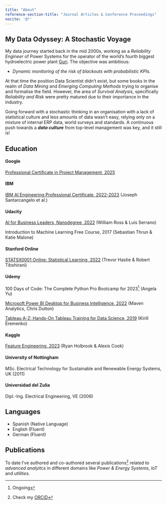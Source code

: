 ```yaml
---
title: "About"
reference-section-title: "Journal Articles & Conference Proceedings"
nocite: '@*'
---
```


## My Data Odyssey: A Stochastic Voyage

My data journey started back in the mid 2000s, working as a *Reliability Engineer* of Power Systems for the operator of the world's fourth biggest hydroelectric power plant [Guri](https://www.power-technology.com/features/feature-the-10-biggest-hydroelectric-power-plants-in-the-world/){target="_blank"}. The objective was ambitious:

-   *Dynamic monitoring of the risk of blackouts with probabilistic KPIs.*

At that time the position Data Scientist didn't exist, but some books in the realm of *Data Mining* and *Emerging Computing Methods* trying to organise and formalise the field. However, the area of *Survival Analysis*, specifically *Reliability and Risk* were pretty matured due to their importance in the industry.

Going forward with a stochastic thinking in an organisation with a lack of statistical culture and less amounts of data wasn't easy, relying only on a mixture of internal ERP data, world surveys and standards. A continuous push towards a ***data culture*** from top-level management was key, and it still is!

## Education

#### Google

[Professional Certificate in Project Management, 2025](https://www.coursera.org/account/accomplishments/specialization/certificate/4DMGH7CBK36A "go to certificate")

#### IBM

[IBM AI Engineering Professional Certificate, 2022-2023](https://www.coursera.org/account/accomplishments/specialization/certificate/6FLUFKVGSAST "go to certificate"){target="_blank"} (Joseph Santarcangelo et al.)

#### Udacity

[AI for Business Leaders, Nanodegree, 2022](https://graduation.udacity.com/confirm/CAD3ZG3C "go to certificate"){target="_blank"} (William Ross & Luis Serrano)

Introduction to Machine Learning Free Course, 2017 (Sebastian Thrun & Katie Malone)

#### Stanford Online

[STATSX0001 Online: Statistical Learning, 2022](https://courses.edx.org/certificates/82d8c63898494b70b9da2edb345746a1 "go to certificate"){target="_blank"} (Trevor Hastie & Robert Tibshirani)

#### Udemy

100 Days of Code: The Complete Python Pro Bootcamp for 2023[^1] (Angela Yu)

[^1]: Ongoing

[Microsoft Power BI Desktop for Business Intelligence, 2022](https://www.udemy.com/certificate/UC-a6044754-ea60-4d78-9fc9-af19e82d298a/ "go to certificate"){target="_blank"} (Maven Analytics, Chris Dutton)

[Tableau A-Z: Hands-On Tableau Training for Data Science, 2019](https://www.udemy.com/certificate/UC-QBR0V6J7/ "go to certificate"){target="_blank"} (Kirill Eremenko)

#### Kaggle

[Feature Engineering, 2023](https://www.kaggle.com/learn/certification/jorgethomasm/feature-engineering "go to certificate"){target="_blank"} (Ryan Holbrook & Alexis Cook)

#### University of Nottingham

MSc. Electrical Technology for Sustainable and Renewable Energy Systems, UK (2011)

#### Universidad del Zulia

Dipl.-Ing. Electrical Engineering, VE (2006)

## Languages

-   Spanish (Native Language)
-   English (Fluent)
-   German (Fluent)

## Publications

To date I've authored and co-authored several publications[^2] related to *advanced analyitcs* in different domains like *Power & Energy Systems*, *IoT* and *utilities*.

[^2]: Check my [ORCiD](https://orcid.org/0000-0001-8844-8421){target="_blank"}